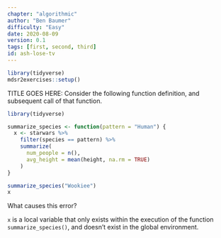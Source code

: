 ```yaml
---
chapter: "algorithmic"
author: "Ben Baumer"
difficulty: "Easy"
date: 2020-08-09 
version: 0.1
tags: [first, second, third]
id: ash-lose-tv
---
```


```r
library(tidyverse)
mdsr2exercises::setup()
```

TITLE GOES HERE: Consider the following function definition, and subsequent call of that function. 

```r
library(tidyverse)

summarize_species <- function(pattern = "Human") {
  x <- starwars %>%
    filter(species == pattern) %>%
    summarize(
      num_people = n(),
      avg_height = mean(height, na.rm = TRUE)
    )
}

summarize_species("Wookiee")
x
```

What causes this error? 

<!--answer-start-->
`x` is a local variable that only exists within the execution of the function `summarize_species()`, and doesn't exist in the global environment. 
<!--answer-end-->



